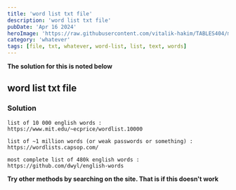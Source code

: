 ```yaml
---
title: 'word list txt file'
description: 'word list txt file'
pubDate: 'Apr 16 2024'
heroImage: 'https://raw.githubusercontent.com/vitalik-hakim/TABLES404/main/error_b/misc.png'
category: 'whatever'
tags: [file, txt, whatever, word-list, list, text, words]
---
```


**The solution for this is noted below**

## word list txt file

### Solution

```whatever
list of 10 000 english words : https://www.mit.edu/~ecprice/wordlist.10000

list of ~1 million words (or weak passwords or something) : https://wordlists.capsop.com/

most complete list of 480k english words : https://github.com/dwyl/english-words
```

**Try other methods by searching on the site. That is if this doesn't work**
